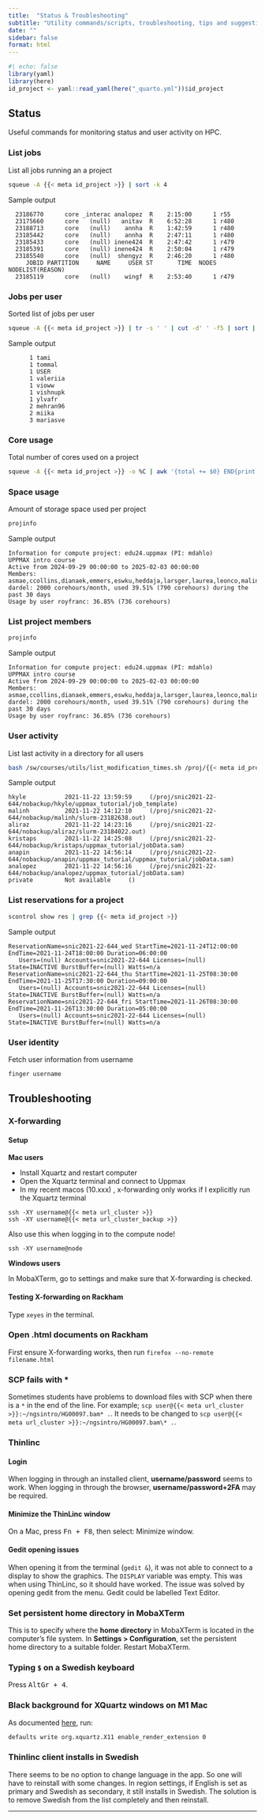 ```yaml
---
title:  "Status & Troubleshooting"
subtitle: "Utility commands/scripts, troubleshooting, tips and suggestions."
date: ""
sidebar: false
format: html
---
```


```r
#| echo: false
library(yaml)
library(here)
id_project <- yaml::read_yaml(here("_quarto.yml"))$id_project
```

## Status

Useful commands for monitoring status and user activity on HPC.

### List jobs

List all jobs running an a project

```sh
squeue -A {{< meta id_project >}} | sort -k 4
```

Sample output

```
  23186770      core _interac analopez  R    2:15:00      1 r55
  23175660      core   (null)   anitav  R    6:52:28      1 r480
  23188713      core   (null)    annha  R    1:42:59      1 r480
  23185442      core   (null)    annha  R    2:47:11      1 r480
  23185433      core   (null) inene424  R    2:47:42      1 r479
  23185391      core   (null) inene424  R    2:50:04      1 r479
  23185540      core   (null)  shengyz  R    2:46:20      1 r480
     JOBID PARTITION     NAME     USER ST       TIME  NODES NODELIST(REASON)
  23185119      core   (null)    wingf  R    2:53:40      1 r479
```

### Jobs per user

Sorted list of jobs per user

```sh
squeue -A {{< meta id_project >}} | tr -s ' ' | cut -d' ' -f5 | sort | uniq -c | sort -k1
```

Sample output

```
      1 tami
      1 tommal
      1 USER
      1 valeriia
      1 vioww
      1 vishnupk
      1 ylvafr
      2 mehran96
      2 miika
      3 mariasve

```

### Core usage

Total number of cores used on a project

```sh
squeue -A {{< meta id_project >}} -o %C | awk '{total += $0} END{print total}'
```

### Space usage

Amount of storage space used per project

```sh
projinfo
```

Sample output

```
Information for compute project: edu24.uppmax (PI: mdahlo)
UPPMAX intro course
Active from 2024-09-29 00:00:00 to 2025-02-03 00:00:00
Members: asmae,ccollins,dianaek,emmers,eswku,heddaja,larsger,laurea,leonco,malina,mariaio,marziar,mdahlo,muyi,peihung,royfranc,rubencw,shaja23,svelo,szczot,theoseri,tudoran,vibe1827,xuji
dardel: 2000 corehours/month, used 39.51% (790 corehours) during the past 30 days
Usage by user royfranc: 36.85% (736 corehours)
```

### List project members

```sh
projinfo
```

Sample output

```
Information for compute project: edu24.uppmax (PI: mdahlo)
UPPMAX intro course
Active from 2024-09-29 00:00:00 to 2025-02-03 00:00:00
Members: asmae,ccollins,dianaek,emmers,eswku,heddaja,larsger,laurea,leonco,malina,mariaio,marziar,mdahlo,muyi,peihung,royfranc,rubencw,shaja23,svelo,szczot,theoseri,tudoran,vibe1827,xuji
dardel: 2000 corehours/month, used 39.51% (790 corehours) during the past 30 days
Usage by user royfranc: 36.85% (736 corehours)
```

### User activity

List last activity in a directory for all users

```sh
bash /sw/courses/utils/list_modification_times.sh /proj/{{< meta id_project >}}/nobackup/
```

Sample output

```
hkyle           2021-11-22 13:59:59     (/proj/snic2021-22-644/nobackup/hkyle/uppmax_tutorial/job_template)
malinh          2021-11-22 14:12:10     (/proj/snic2021-22-644/nobackup/malinh/slurm-23182638.out)
aliraz          2021-11-22 14:23:16     (/proj/snic2021-22-644/nobackup/aliraz/slurm-23184022.out)
kristaps        2021-11-22 14:25:08     (/proj/snic2021-22-644/nobackup/kristaps/uppmax_tutorial/jobData.sam)
anapin          2021-11-22 14:56:14     (/proj/snic2021-22-644/nobackup/anapin/uppmax_tutorial/uppmax_tutorial/jobData.sam)
analopez        2021-11-22 14:56:16     (/proj/snic2021-22-644/nobackup/analopez/uppmax_tutorial/jobData.sam)
private         Not available     ()
```

### List reservations for a project

```sh
scontrol show res | grep {{< meta id_project >}}
```

Sample output

```
ReservationName=snic2021-22-644_wed StartTime=2021-11-24T12:00:00 EndTime=2021-11-24T18:00:00 Duration=06:00:00
   Users=(null) Accounts=snic2021-22-644 Licenses=(null) State=INACTIVE BurstBuffer=(null) Watts=n/a
ReservationName=snic2021-22-644_thu StartTime=2021-11-25T08:30:00 EndTime=2021-11-25T17:30:00 Duration=09:00:00
   Users=(null) Accounts=snic2021-22-644 Licenses=(null) State=INACTIVE BurstBuffer=(null) Watts=n/a
ReservationName=snic2021-22-644_fri StartTime=2021-11-26T08:30:00 EndTime=2021-11-26T13:30:00 Duration=05:00:00
   Users=(null) Accounts=snic2021-22-644 Licenses=(null) State=INACTIVE BurstBuffer=(null) Watts=n/a
```

### User identity

Fetch user information from username

```sh
finger username
```

## Troubleshooting

### X-forwarding

#### Setup

**Mac users**

- Install Xquartz and restart computer
- Open the Xquartz terminal and connect to Uppmax 
- In my recent macos (10.xxx) , x-forwarding only works if I explicitly run the Xquartz terminal

`ssh -XY username@{{< meta url_cluster >}}`  
`ssh -XY username@{{< meta url_cluster_backup >}}`

Also use this when logging in to the compute node!

`ssh -XY username@node`

**Windows users**

In MobaXTerm, go to settings and make sure that X-forwarding is checked.

#### Testing X-forwarding on Rackham

Type `xeyes` in the terminal.

### Open .html documents on Rackham

First ensure X-forwarding works, then run `firefox --no-remote filename.html`

### SCP fails with *

Sometimes students have problems to download files with SCP when there is a `*` in the end of the line. For example; `scp user@{{< meta url_cluster >}}:~/ngsintro/HG00097.bam* .`. It needs to be changed to `scp user@{{< meta url_cluster >}}:~/ngsintro/HG00097.bam\* .`.

### Thinlinc

#### Login

When logging in through an installed client, **username/password** seems to work. When logging in through the browser, **username/password+2FA** may be required.

#### Minimize the ThinLinc window

On a  Mac, press <kbd>Fn + F8</kbd>, then select: Minimize window. 

#### Gedit opening issues

When opening it from the terminal (`gedit &`), it was not able to connect to a display to show the graphics. The `DISPLAY` variable was empty. This was when using ThinLinc, so it should have worked. The issue was solved by opening gedit from the menu. Gedit could be labelled Text Editor. 

### Set persistent home directory in MobaXTerm

This is to specify where the **home directory** in MobaXTerm is located in the computer’s file system. In **Settings > Configuration**, set the persistent home directory to a suitable folder. Restart MobaXTerm. 

### Typing `$` on a Swedish keyboard

Press <kbd>AltGr + 4</kbd>.

### Black background for XQuartz windows on M1 Mac

As documented [here](https://github.com/XQuartz/XQuartz/issues/31), run:

```sh
defaults write org.xquartz.X11 enable_render_extension 0
```

### Thinlinc client installs in Swedish

There seems to be no option to change language in the app. So one will have to reinstall with some changes. In region settings, if English is set as primary and Swedish as secondary, it still installs in Swedish. The solution is to remove Swedish from the list completely and then reinstall.

***
